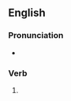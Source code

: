 ==English==

===Pronunciation===
* {{IPA|en|/ˈpɹɛpɪŋ/}}

===Verb===
{{head|en|verb form}}

# {{present participle of|en|prep|nocat=1}}